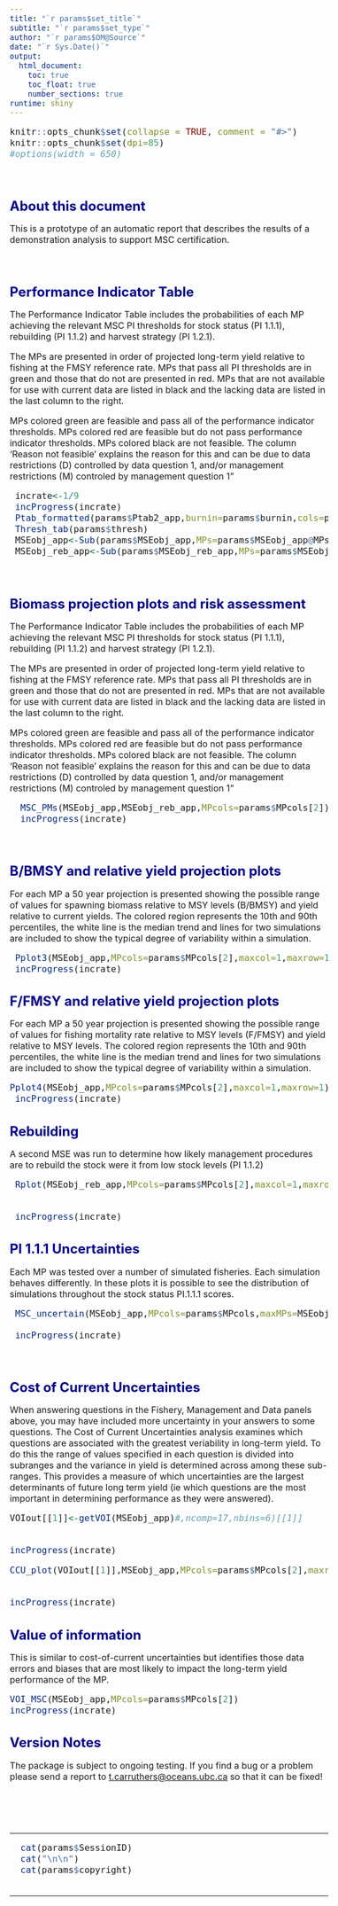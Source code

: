 ```yaml
---
title: "`r params$set_title`"
subtitle: "`r params$set_type`"
author: "`r params$OM@Source`"
date: "`r Sys.Date()`"
output: 
  html_document:
    toc: true
    toc_float: true
    number_sections: true    
runtime: shiny   
---
```



<style type="text/css">

body{ /* Normal  */
   font-size: 16px;
}
td {  /* Table  */
   font-size: 16px;
}
title { /* title */
 font-size: 26px;
}
h1 { /* Header 1 */
 font-size: 24px;
 color: DarkBlue;
}
h2 { /* Header 2 */
 font-size: 21px;
 color: DarkBlue;
}
h3 { /* Header 3 */
 font-size: 19px;
 color: DarkBlue;
}
code.r{ /* Code block */
  font-size: 16px;
}
pre { /* Code block */
  font-size: 16px
}
</style>




```r
knitr::opts_chunk$set(collapse = TRUE, comment = "#>")
knitr::opts_chunk$set(dpi=85)
#options(width = 650)
```

<br>


# About this document

This is a prototype of an automatic report that describes the results of a demonstration analysis to support MSC certification. 

<br>

# Performance Indicator Table

The Performance Indicator Table includes the probabilities of each MP achieving the relevant MSC PI thresholds for stock status (PI 1.1.1), rebuilding (PI 1.1.2) and harvest strategy (PI 1.2.1).  

The MPs are presented in order of projected long-term yield relative to fishing at the FMSY reference rate.  MPs that pass all PI thresholds are in green and those that do not are presented in red.  MPs that are not available for use with current data are listed in black and the lacking data are listed in the last column to the right.

MPs colored green are feasible and pass all of the performance indicator thresholds. MPs colored red are feasible but do not pass performance indicator thresholds. MPs colored black are not feasible. The column 'Reason not feasible'  explains the reason for this and can be due to data restrictions (D) controlled by data question 1, and/or management restrictions (M) controled by management question 1" 

```r

 incrate<-1/9
 incProgress(incrate)
 Ptab_formatted(params$Ptab2_app,burnin=params$burnin,cols=params$MPcols,thresh=params$thresh)
 Thresh_tab(params$thresh)
 MSEobj_app<-Sub(params$MSEobj_app,MPs=params$MSEobj_app@MPs[2])
 MSEobj_reb_app<-Sub(params$MSEobj_reb_app,MPs=params$MSEobj_reb_app@MPs[2])

```

<br>

# Biomass projection plots and risk assessment

The Performance Indicator Table includes the probabilities of each MP achieving the relevant MSC PI thresholds for stock status (PI 1.1.1), rebuilding (PI 1.1.2) and harvest strategy (PI 1.2.1).  

The MPs are presented in order of projected long-term yield relative to fishing at the FMSY reference rate.  MPs that pass all PI thresholds are in green and those that do not are presented in red.  MPs that are not available for use with current data are listed in black and the lacking data are listed in the last column to the right.

MPs colored green are feasible and pass all of the performance indicator thresholds. MPs colored red are feasible but do not pass performance indicator thresholds. MPs colored black are not feasible. The column 'Reason not feasible'  explains the reason for this and can be due to data restrictions (D) controlled by data question 1, and/or management restrictions (M) controled by management question 1" 

```r

  MSC_PMs(MSEobj_app,MSEobj_reb_app,MPcols=params$MPcols[2])
  incProgress(incrate)

```

<br>

# B/BMSY and relative yield projection plots

For each MP a 50 year projection is presented showing the possible range of values for spawning biomass relative to MSY levels (B/BMSY) and yield relative to current yields. The colored region represents the 10th and 90th percentiles, the white line is the median trend and lines for two simulations are included to show the typical degree of variability within a simulation. 


```r
 

 
 Pplot3(MSEobj_app,MPcols=params$MPcols[2],maxcol=1,maxrow=1)
 incProgress(incrate)

```


# F/FMSY and relative yield projection plots

For each MP a 50 year projection is presented showing the possible range of values for fishing mortality rate relative to MSY levels (F/FMSY) and yield relative to MSY levels. The colored region represents the 10th and 90th percentiles, the white line is the median trend and lines for two simulations are included to show the typical degree of variability within a simulation. 


```r
 
 
 

Pplot4(MSEobj_app,MPcols=params$MPcols[2],maxcol=1,maxrow=1)
 incProgress(incrate)

```



# Rebuilding 

A second MSE was run to determine how likely management procedures are to rebuild the stock were it from low stock levels (PI 1.1.2)


```r
 
 


 Rplot(MSEobj_reb_app,MPcols=params$MPcols[2],maxcol=1,maxrow=2)


 incProgress(incrate)

```


# PI 1.1.1 Uncertainties 

Each MP was tested over a number of simulated fisheries. Each simulation behaves differently. In these plots it is possible to see the distribution of simulations throughout the stock status PI.1.1.1 scores. 


```r
 
 MSC_uncertain(MSEobj_app,MPcols=params$MPcols,maxMPs=MSEobj_app@nMPs, LTL=F,inc_thresh = F,burnin=params$burnin)

 incProgress(incrate)

```


<br>

# Cost of Current Uncertainties

When answering questions in the Fishery, Management and Data panels above, you may have included more uncertainty in your answers to some questions. The Cost of Current Uncertainties analysis examines which questions are associated with the greatest veriability in long-term yield. To do this the range of values specified in each question is divided into subranges and the variance in yield is determined across among these sub-ranges. This provides a measure of which uncertainties are the largest determinants of future long term yield (ie which questions are the most important in determining performance as they were answered). 


```r


VOIout[[1]]<-getVOI(MSEobj_app)#,ncomp=17,nbins=6)[[1]]


incProgress(incrate)

```



```r



CCU_plot(VOIout[[1]],MSEobj_app,MPcols=params$MPcols[2],maxrow=1,maxcol=1)


incProgress(incrate)

```

# Value of information

This is similar to cost-of-current uncertainties but identifies those data errors and biases that are most likely to impact the long-term yield performance of the MP.

```r


VOI_MSC(MSEobj_app,MPcols=params$MPcols[2])
incProgress(incrate)

```






# Version Notes

The package is subject to ongoing testing. If you find a bug or a problem please send a report to <t.carruthers@oceans.ubc.ca> so that it can be fixed!  

<br clear="both"/>
<br clear="both"/>
<br clear="both"/>

<hr />
```r

  
  cat(params$SessionID)
  cat("\n\n")
  cat(params$copyright)
 

```
<hr />
